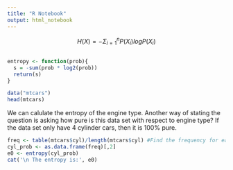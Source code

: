```yaml
---
title: "R Notebook"
output: html_notebook
---
```


$$ H(X) = - \Sigma_{i=1}^{n} P(X_{i}) logP(X_{i})$$

```r

```

```r
entropy <- function(prob){
  s = -sum(prob * log2(prob))
  return(s)
}
```

```r
data("mtcars")
head(mtcars)
```

We can calulate the entropy of the engine type. Another way of stating the question is asking how pure is this data set with respect to engine type? If the data set only have 4 cylinder cars, then it is 100% pure. 

```r
freq <- table(mtcars$cyl)/length(mtcars$cyl) #Find the frequency for each type of engine
cyl_prob <- as.data.frame(freq)[,2]
e0 <- entropy(cyl_prob) 
cat('\n The entropy is:', e0)
```
